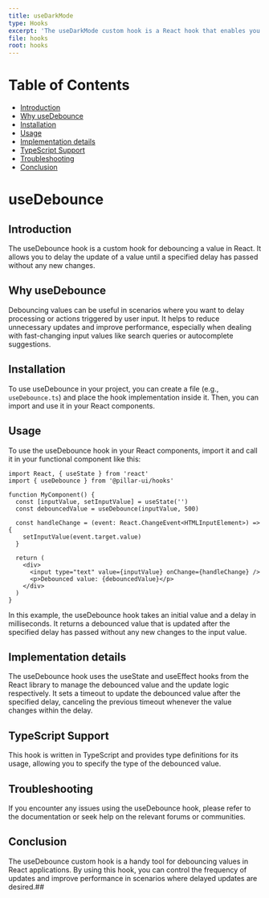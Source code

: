 ```yaml
---
title: useDarkMode
type: Hooks
excerpt: 'The useDarkMode custom hook is a React hook that enables you to easily toggle between dark and light mode in your application. This hook provides a simple and powerful way to add dark mode support to your React application, which can be particularly useful for users who prefer a darker interface or who use your application in low-light environments.'
file: hooks
root: hooks
---
```


# Table of Contents

- [Introduction](#introduction)
- [Why useDebounce](#why-usedebounce)
- [Installation](#installation)
- [Usage](#usage)
- [Implementation details](#implementation-details)
- [TypeScript Support](#typescript-support)
- [Troubleshooting](#troubleshooting)
- [Conclusion](#conclusion)

# useDebounce

## Introduction

The useDebounce hook is a custom hook for debouncing a value in React. It allows you to delay the update of a value until a specified delay has passed without any new changes.

## Why useDebounce

Debouncing values can be useful in scenarios where you want to delay processing or actions triggered by user input. It helps to reduce unnecessary updates and improve performance, especially when dealing with fast-changing input values like search queries or autocomplete suggestions.

## Installation

To use useDebounce in your project, you can create a file (e.g., `useDebounce.ts`) and place the hook implementation inside it. Then, you can import and use it in your React components.

## Usage

To use the useDebounce hook in your React components, import it and call it in your functional component like this:

```tsx title='app.ts' showLineNumbers
import React, { useState } from 'react'
import { useDebounce } from '@pillar-ui/hooks'

function MyComponent() {
  const [inputValue, setInputValue] = useState('')
  const debouncedValue = useDebounce(inputValue, 500)

  const handleChange = (event: React.ChangeEvent<HTMLInputElement>) => {
    setInputValue(event.target.value)
  }

  return (
    <div>
      <input type="text" value={inputValue} onChange={handleChange} />
      <p>Debounced value: {debouncedValue}</p>
    </div>
  )
}
```

In this example, the useDebounce hook takes an initial value and a delay in milliseconds. It returns a debounced value that is updated after the specified delay has passed without any new changes to the input value.

## Implementation details

The useDebounce hook uses the useState and useEffect hooks from the React library to manage the debounced value and the update logic respectively. It sets a timeout to update the debounced value after the specified delay, canceling the previous timeout whenever the value changes within the delay.

## TypeScript Support

This hook is written in TypeScript and provides type definitions for its usage, allowing you to specify the type of the debounced value.

## Troubleshooting

If you encounter any issues using the useDebounce hook, please refer to the documentation or seek help on the relevant forums or communities.

## Conclusion

The useDebounce custom hook is a handy tool for debouncing values in React applications. By using this hook, you can control the frequency of updates and improve performance in scenarios where delayed updates are desired.##
